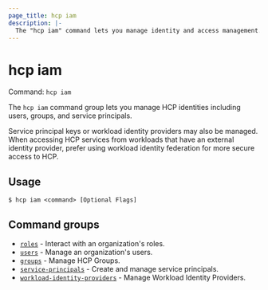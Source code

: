 ```yaml
---
page_title: hcp iam
description: |-
  The "hcp iam" command lets you manage identity and access management.
---
```


# hcp iam

Command: `hcp iam` 

The `hcp iam` command group lets you manage HCP identities including users,
groups, and service principals.

Service principal keys or workload identity providers may also be managed. When
accessing HCP services from workloads that have an external identity provider,
prefer using workload identity federation for more secure access to HCP.

## Usage

```shell-session
$ hcp iam <command> [Optional Flags]
```

## Command groups

- [`roles`](/hcp/docs/cli/commands/iam/roles) - Interact with an organization's roles.
- [`users`](/hcp/docs/cli/commands/iam/users) - Manage an organization's users.
- [`groups`](/hcp/docs/cli/commands/iam/groups) - Manage HCP Groups.
- [`service-principals`](/hcp/docs/cli/commands/iam/service-principals) - Create and manage service principals.
- [`workload-identity-providers`](/hcp/docs/cli/commands/iam/workload-identity-providers) - Manage Workload Identity Providers.

